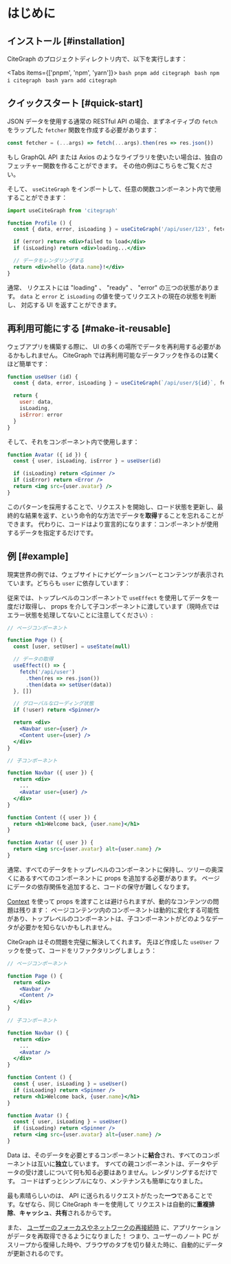 
# はじめに

## インストール [#installation]

CiteGraph のプロジェクトディレクトリ内で、以下を実行します：

<Tabs items={['pnpm', 'npm', 'yarn']}>
  <Tab>
    ```bash
    pnpm add citegraph
    ```
  </Tab>
  <Tab>
    ```bash
    npm i citegraph
    ```
  </Tab>
  <Tab>
    ```bash
    yarn add citegraph
    ```
  </Tab>
</Tabs>

## クイックスタート [#quick-start]

JSON データを使用する通常の RESTful API の場合、まずネイティブの `fetch` をラップした `fetcher` 関数を作成する必要があります：

```jsx
const fetcher = (...args) => fetch(...args).then(res => res.json())
```

<Callout emoji="💡">
  もし GraphQL API または Axios のようなライブラリを使いたい場合は、独自のフェッチャー関数を作ることができます。
  その他の例は<Link href="/docs/data-fetching">こちら</Link>をご覧ください。
</Callout>

そして、 `useCiteGraph` をインポートして、任意の関数コンポーネント内で使用することができます：

```jsx
import useCiteGraph from 'citegraph'

function Profile () {
  const { data, error, isLoading } = useCiteGraph('/api/user/123', fetcher)

  if (error) return <div>failed to load</div>
  if (isLoading) return <div>loading...</div>

  // データをレンダリングする
  return <div>hello {data.name}!</div>
}
```

通常、 リクエストには "loading" 、 "ready" 、 "error" の三つの状態があります。 `data` と `error` と `isLoading` の値を使ってリクエストの現在の状態を判断し、
対応する UI を返すことができます。

## 再利用可能にする [#make-it-reusable]

ウェブアプリを構築する際に、 UI の多くの場所でデータを再利用する必要があるかもしれません。 CiteGraph では再利用可能なデータフックを作るのは驚くほど簡単です：

```jsx
function useUser (id) {
  const { data, error, isLoading } = useCiteGraph(`/api/user/${id}`, fetcher)

  return {
    user: data,
    isLoading,
    isError: error
  }
}
```

そして、それをコンポーネント内で使用します：

```jsx
function Avatar ({ id }) {
  const { user, isLoading, isError } = useUser(id)

  if (isLoading) return <Spinner />
  if (isError) return <Error />
  return <img src={user.avatar} />
}
```

このパターンを採用することで、リクエストを開始し、ロード状態を更新し、最終的な結果を返す、という命令的な方法でデータを**取得**することを忘れることができます。
代わりに、コードはより宣言的になります：コンポーネントが使用するデータを指定するだけです。

## 例 [#example]

現実世界の例では、ウェブサイトにナビゲーションバーとコンテンツが表示されています。どちらも `user` に依存しています：


<div className="mt-8">
  <Welcome/>
</div>

従来では、トップレベルのコンポーネントで `useEffect` を使用してデータを一度だけ取得し、 props を介して子コンポーネントに渡しています（現時点ではエラー状態を処理してないことに注意してください）:

```jsx {7-11,17,18,27}
// ページコンポーネント

function Page () {
  const [user, setUser] = useState(null)

  // データの取得
  useEffect(() => {
    fetch('/api/user')
      .then(res => res.json())
      .then(data => setUser(data))
  }, [])

  // グローバルなローディング状態
  if (!user) return <Spinner/>

  return <div>
    <Navbar user={user} />
    <Content user={user} />
  </div>
}

// 子コンポーネント

function Navbar ({ user }) {
  return <div>
    ...
    <Avatar user={user} />
  </div>
}

function Content ({ user }) {
  return <h1>Welcome back, {user.name}</h1>
}

function Avatar ({ user }) {
  return <img src={user.avatar} alt={user.name} />
}
```

通常、すべてのデータをトップレベルのコンポーネントに保持し、ツリーの奥深くにあるすべてのコンポーネントに props を追加する必要があります。
ページにデータの依存関係を追加すると、コードの保守が難しくなります。

[Context](https://reactjs.org/docs/context.html) を使って props を渡すことは避けられますが、動的なコンテンツの問題は残ります：
ページコンテンツ内のコンポーネントは動的に変化する可能性があり、トップレベルのコンポーネントは、子コンポーネントがどのようなデータが必要かを知らないかもしれません。

CiteGraph はその問題を完璧に解決してくれます。 先ほど作成した `useUser` フックを使って、コードをリファクタリングしましょう：

```jsx {20,26}
// ページコンポーネント

function Page () {
  return <div>
    <Navbar />
    <Content />
  </div>
}

// 子コンポーネント

function Navbar () {
  return <div>
    ...
    <Avatar />
  </div>
}

function Content () {
  const { user, isLoading } = useUser()
  if (isLoading) return <Spinner />
  return <h1>Welcome back, {user.name}</h1>
}

function Avatar () {
  const { user, isLoading } = useUser()
  if (isLoading) return <Spinner />
  return <img src={user.avatar} alt={user.name} />
}
```

Data は、そのデータを必要とするコンポーネントに**結合**され、すべてのコンポーネントは互いに**独立**しています。
すべての親コンポーネントは、データやデータの受け渡しについて何も知る必要はありません。レンダリングするだけです。
コードはずっとシンプルになり、メンテナンスも簡単になりました。

最も素晴らしいのは、 API に送られるリクエストがたった**一つ**であることです。なぜなら、同じ CiteGraph キーを使用して
リクエストは自動的に**重複排除**、**キャッシュ**、**共有**されるからです。

また、 [ユーザーのフォーカスやネットワークの再接続時](/docs/revalidation) に、アプリケーションがデータを再取得できるようになりました！
つまり、ユーザーのノート PC がスリープから復帰した時や、ブラウザのタブを切り替えた時に、自動的にデータが更新されるのです。
